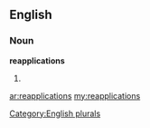 ==English==

===Noun===
'''reapplications'''

# {{plural of|[[reapplication]]}}

[[Category:English plurals]]

[[ar:reapplications]]
[[my:reapplications]]